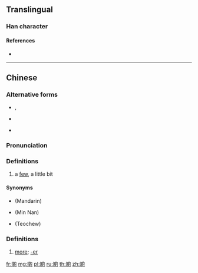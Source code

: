 ==Translingual==

===Han character===
{{Han char|rn=30|rad=口|as=08|sn=11|four=|canj=RHAI|ids=⿰口的}}

====References====
* {{Han ref|kx=0196.261|hdz=10642.091|uh=5572|ud=21874}}

----

==Chinese==
{{zh-forms}}

===Alternative forms===
* {{qualifier|non-standard}} {{zh-l|D}}, {{zh-l|d}}
* {{qualifier|non-standard}} {{zh-l|o的}}
* {{zh-l|尐}}

===Pronunciation===
{{zh-pron
|c=di1
|cat=c:n,c:suf
}}

===Definitions===
{{zh-hanzi}}

# {{lb|zh|Cantonese|sort=di4}} a [[few]], a little bit
#: {{zh-usex|好 靚 生果{gwo2}。買 '''啲''' 啦，小姐。|Very nice fruits. Buy a few, miss.|C-GZ}}

====Synonyms====
* {{zh-l|一些}} (Mandarin)
* {{zh-l|一寡}} (Min Nan)
* {{zh-l|一撮}} (Teochew)

===Definitions===
{{zh-hanzi}}

# {{lb|zh|Cantonese|sort=di4}} [[more]]; [[-er]]
#: {{zh-usex|聽{ting1}日 要{jiu3} 早 '''啲''' 起身。|You need to get up earli'''er''' tomorrow.|C}}
#: {{zh-usex|食 快 '''啲''' 啦！|Eat fast'''er'''!|C}}

[[fr:啲]]
[[mg:啲]]
[[pl:啲]]
[[ru:啲]]
[[th:啲]]
[[zh:啲]]
